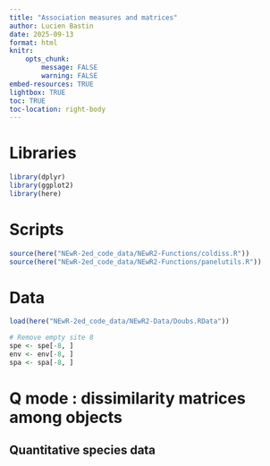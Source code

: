```yaml
---
title: "Association measures and matrices"
author: Lucien Bastin
date: 2025-09-13
format: html
knitr:
    opts_chunk:
        message: FALSE
        warning: FALSE
embed-resources: TRUE
lightbox: TRUE
toc: TRUE
toc-location: right-body
---
```


# Libraries

```r
library(dplyr)
library(ggplot2)
library(here)
```

# Scripts

```r
source(here("NEwR-2ed_code_data/NEwR2-Functions/coldiss.R"))
source(here("NEwR-2ed_code_data/NEwR2-Functions/panelutils.R"))
```

# Data

```r
load(here("NEwR-2ed_code_data/NEwR2-Data/Doubs.RData"))

# Remove empty site 8
spe <- spe[-8, ]
env <- env[-8, ]
spa <- spa[-8, ]
```

# Q mode : dissimilarity matrices among objects

## Quantitative species data

```r

```